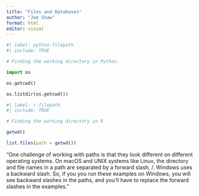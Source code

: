```yaml
---
title: "Files and Databases"
author: "Joe Shaw"
format: html
editor: visual
---
```


```python
#| label: python-filepath
#| include: TRUE

# Finding the working directory in Python.

import os

os.getcwd()

os.listdir(os.getcwd())

```

```r
#| label: r-filepath
#| include: TRUE

# Finding the working directory in R

getwd()

list.files(path = getwd())

```

"One challenge of working with paths is that they look different on different operating systems. On macOS and UNIX systems like Linux, the directory and file names in a path are separated by a forward slash, /. Windows uses a backward slash. So, if you you run these examples on Windows, you will see backward slashes in the paths, and you’ll have to replace the forward slashes in the examples."
